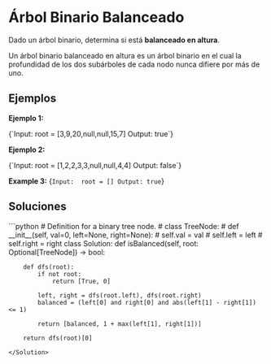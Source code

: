 # Árbol Binario Balanceado

Dado un árbol binario, determina si está **balanceado en altura**.

Un árbol binario balanceado en altura es un árbol binario en el cual la profundidad de los dos subárboles de cada nodo nunca difiere por más de uno.

## Ejemplos

**Ejemplo 1:**
<SmartFigure
	id="arbol-binario-1"
	src="/leetcode/fig21.jpg"
	alt="Árbol binario 1"
	caption="Árbol binario 1"
	size="large"
/>

<TerminalOutput>
{`Input:  root = [3,9,20,null,null,15,7]
Output: true`}
</TerminalOutput>

**Ejemplo 2:**
<SmartFigure
	id="arbol-binario-2"
	src="/leetcode/fig22.jpg"
	alt="Árbol binario 2"
	caption="Árbol binario 2"
	size="large"
/>

<TerminalOutput>
{`Input:  root = [1,2,2,3,3,null,null,4,4]
Output: false`}
</TerminalOutput>

**Example 3:**
<TerminalOutput>
{`Input:  root = []
Output: true`}
</TerminalOutput>


## Soluciones

<Solution title="Python">
```python
# Definition for a binary tree node.
# class TreeNode:
#     def __init__(self, val=0, left=None, right=None):
#         self.val = val
#         self.left = left
#         self.right = right
class Solution:
    def isBalanced(self, root: Optional[TreeNode]) -> bool:
        
        def dfs(root):
            if not root:
                return [True, 0]

            left, right = dfs(root.left), dfs(root.right)
            balanced = (left[0] and right[0] and abs(left[1] - right[1]) <= 1)

            return [balanced, 1 + max(left[1], right[1])]

        return dfs(root)[0]
``` 
</Solution>
